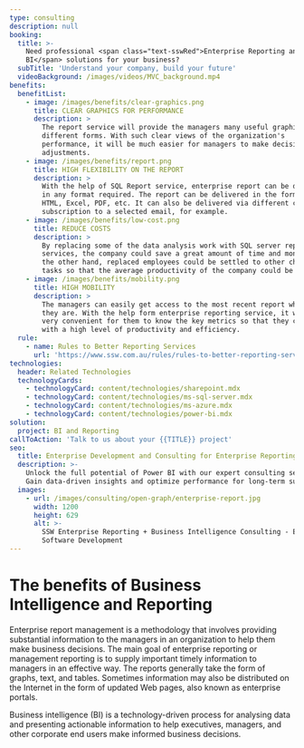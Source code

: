 ```yaml
---
type: consulting
description: null
booking:
  title: >-
    Need professional <span class="text-sswRed">Enterprise Reporting and
    BI</span> solutions for your business?
  subTitle: 'Understand your company, build your future'
  videoBackground: /images/videos/MVC_background.mp4
benefits:
  benefitList:
    - image: /images/benefits/clear-graphics.png
      title: CLEAR GRAPHICS FOR PERFORMANCE
      description: >
        The report service will provide the managers many useful graphics in
        different forms. With such clear views of the organization's
        performance, it will be much easier for managers to make decisions and
        adjustments.
    - image: /images/benefits/report.png
      title: HIGH FLEXIBILITY ON THE REPORT
      description: >
        With the help of SQL Report service, enterprise report can be delivered
        in any format required. The report can be delivered in the formats of
        HTML, Excel, PDF, etc. It can also be delivered via different channels,
        subscription to a selected email, for example.
    - image: /images/benefits/low-cost.png
      title: REDUCE COSTS
      description: >
        By replacing some of the data analysis work with SQL server reporting
        services, the company could save a great amount of time and money. On
        the other hand, replaced employees could be settled to other challenging
        tasks so that the average productivity of the company could be better.
    - image: /images/benefits/mobility.png
      title: HIGH MOBILITY
      description: >
        The managers can easily get access to the most recent report wherever
        they are. With the help form enterprise reporting service, it will be
        very convenient for them to know the key metrics so that they can work
        with a high level of productivity and efficiency.
  rule:
    - name: Rules to Better Reporting Services
      url: 'https://www.ssw.com.au/rules/rules-to-better-reporting-services'
technologies:
  header: Related Technologies
  technologyCards:
    - technologyCard: content/technologies/sharepoint.mdx
    - technologyCard: content/technologies/ms-sql-server.mdx
    - technologyCard: content/technologies/ms-azure.mdx
    - technologyCard: content/technologies/power-bi.mdx
solution:
  project: BI and Reporting
callToAction: 'Talk to us about your {{TITLE}} project'
seo:
  title: Enterprise Development and Consulting for Enterprise Reporting
  description: >-
    Unlock the full potential of Power BI with our expert consulting services.
    Gain data-driven insights and optimize performance for long-term success.
  images:
    - url: /images/consulting/open-graph/enterprise-report.jpg
      width: 1200
      height: 629
      alt: >-
        SSW Enterprise Reporting + Business Intelligence Consulting - Enterprise
        Software Development
---
```


# The benefits of **Business Intelligence and Reporting**

<VideoEmbed url="https://www.youtube.com/watch?v=-NTrH4hzbbE" caption="Video: Power BI vs Reporting Services with Dave Paylor and Ulysses Maclaren - DWC Conference 2017 (6 mins)" />

Enterprise report management is a methodology that involves providing substantial information to the managers in an organization to help them make business decisions. The main goal of enterprise reporting or management reporting is to supply important timely information to managers in an effective way. The reports generally take the form of graphs, text, and tables. Sometimes information may also be distributed on the Internet in the form of updated Web pages, also known as enterprise portals.

Business intelligence (BI) is a technology-driven process for analysing data and presenting actionable information to help executives, managers, and other corporate end users make informed business decisions.
